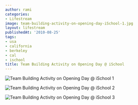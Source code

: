 ```yaml
---
author: rami
categories:
- Lifestream
image: team-building-activity-on-opening-day-iSchool-1.jpg
layout: lifestream
publishedAt: '2010-08-25'
tags:
- usa
- california
- berkeley
- cal
- ischool
title: Team Building Activity on Opening Day @ iSchool
---
```


![Team Building Activity on Opening Day @ iSchool 1](/assets/images/content/lifestream/team-building-activity-on-opening-day-iSchool-1.jpg)

![Team Building Activity on Opening Day @ iSchool 2](/assets/images/content/lifestream/team-building-activity-on-opening-day-iSchool-2.jpg)

![Team Building Activity on Opening Day @ iSchool 3](/assets/images/content/lifestream/team-building-activity-on-opening-day-iSchool-3.jpg)
